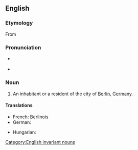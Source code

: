 {{also|berlinese}}
==English==

===Etymology===
From {{suffix|Berlin|ese}}

===Pronunciation===
* {{a|UK}} {{IPA|/bɜː(ɹ).lɪn.iːz/}}
* {{rhymes|iːz}}

===Noun===
{{en-noun|Berlinese}}

# An inhabitant or a resident of the city of [[Berlin]], [[Germany]].

====Translations====
{{trans-top|an inhabitant or a resident of the city of Berlin, Germany}}
* French: Berlinois
* German: {{t+|de|Berliner}}
{{trans-mid}}
* Hungarian: {{t+|hu|berlini}}
{{trans-bottom}}

[[Category:English invariant nouns]]